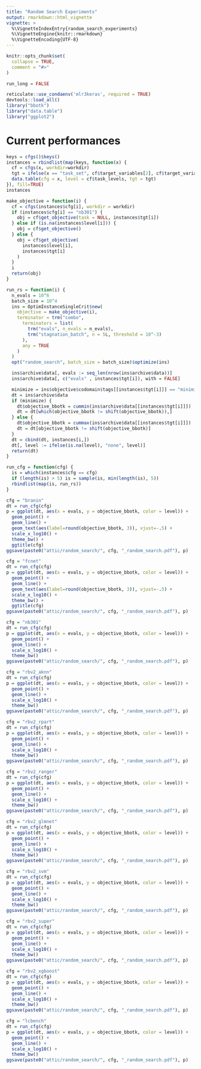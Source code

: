 ```yaml
---
title: "Random Search Experiments"
output: rmarkdown::html_vignette
vignette: >
  %\VignetteIndexEntry{random_search_experiments}
  %\VignetteEngine{knitr::rmarkdown}
  %\VignetteEncoding{UTF-8}
---
```


```r
knitr::opts_chunk$set(
  collapse = TRUE,
  comment = "#>"
)
```

```r
run_long = FALSE
```

```r
reticulate::use_condaenv('mlr3keras', required = TRUE)
devtools::load_all()
library("bbotk")
library("data.table")
library("ggplot2")
```

# Current performances

```r
keys = cfgs()$keys()
instances = rbindlist(map(keys, function(x) {
  cf = cfgs(x, workdir=workdir)
  tgt = ifelse(x == "task_set", cf$target_variables[2], cf$target_variables[1])
  data.table(cfg = x, level = cf$task_levels, tgt = tgt)
}), fill=TRUE)
instances
```

```r
make_objective = function(i) {
  cf = cfgs(instances$cfg[i], workdir = workdir)
  if (instances$cfg[i] == "nb301") {
    obj = cf$get_objective(task = NULL, instances$tgt[i])
  } else if (is.na(instances$level[i])) {
    obj = cf$get_objective()
  } else {
    obj = cf$get_objective(
      instances$level[i],
      instances$tgt[i]
    )
  }
  i
  return(obj)
}
```

```r
run_rs = function(i) {
  n_evals = 10^6
  batch_size = 10^4
  ins = OptimInstanceSingleCrit$new(
    objective = make_objective(i),
    terminator = trm("combo",
      terminators = list(
        trm("evals", n_evals = n_evals),
        trm("stagnation_batch", n = 5L, threshold = 10^-3)
      ),
      any = TRUE
    )
  )
  opt("random_search", batch_size = batch_size)$optimize(ins)

  ins$archive$data[, evals := seq_len(nrow(ins$archive$data))]
  ins$archive$data[, c("evals" , instances$tgt[i]), with = FALSE]

  minimize = ins$objective$codomain$tags[[instances$tgt[i]]] == "minimize"
  dt = ins$archive$data
  if (minimize) {
    dt$objective_bbotk = cummin(ins$archive$data[[instances$tgt[i]]])
    dt = dt[which(objective_bbotk != shift(objective_bbotk)),]
  } else {
    dt$objective_bbotk = cummax(ins$archive$data[[instances$tgt[i]]])
    dt = dt[objective_bbotk != shift(objective_bbotk)]
  }
  dt = cbind(dt, instances[i,])
  dt[, level := ifelse(is.na(level), "none", level)]
  return(dt)
}

run_cfg = function(cfg) {
  is = which(instances$cfg == cfg)
  if (length(is) > 5) is = sample(is, min(length(is), 5))
  rbindlist(map(is, run_rs))
}
```



```r
cfg = "branin"
dt = run_cfg(cfg)
p = ggplot(dt, aes(x = evals, y = objective_bbotk, color = level)) +
  geom_point() +
  geom_line() +
  geom_text(aes(label=round(objective_bbotk, 3)), vjust=-.5) +
  scale_x_log10() +
  theme_bw() +
  ggtitle(cfg)
ggsave(paste0("attic/random_search/", cfg, "_random_search.pdf"), p)
```



```r
cfg = "fcnet"
dt = run_cfg(cfg)
p = ggplot(dt, aes(x = evals, y = objective_bbotk, color = level)) +
  geom_point() +
  geom_line() +
  geom_text(aes(label=round(objective_bbotk, 3)), vjust=-.5) +
  scale_x_log10() +
  theme_bw() +
  ggtitle(cfg)
ggsave(paste0("attic/random_search/", cfg, "_random_search.pdf"), p)
```


```r
cfg = "nb301"
dt = run_cfg(cfg)
p = ggplot(dt, aes(x = evals, y = objective_bbotk, color = level)) +
  geom_point() +
  geom_line() +
  scale_x_log10() +
  theme_bw()
ggsave(paste0("attic/random_search/", cfg, "_random_search.pdf"), p)
```


```r
cfg = "rbv2_aknn"
dt = run_cfg(cfg)
p = ggplot(dt, aes(x = evals, y = objective_bbotk, color = level)) +
  geom_point() +
  geom_line() +
  scale_x_log10() +
  theme_bw()
ggsave(paste0("attic/random_search/", cfg, "_random_search.pdf"), p)
```


```r
cfg = "rbv2_rpart"
dt = run_cfg(cfg)
p = ggplot(dt, aes(x = evals, y = objective_bbotk, color = level)) +
  geom_point() +
  geom_line() +
  scale_x_log10() +
  theme_bw()
ggsave(paste0("attic/random_search/", cfg, "_random_search.pdf"), p)
```


```r
cfg = "rbv2_ranger"
dt = run_cfg(cfg)
p = ggplot(dt, aes(x = evals, y = objective_bbotk, color = level)) +
  geom_point() +
  geom_line() +
  scale_x_log10() +
  theme_bw()
ggsave(paste0("attic/random_search/", cfg, "_random_search.pdf"), p)
```


```r
cfg = "rbv2_glmnet"
dt = run_cfg(cfg)
p = ggplot(dt, aes(x = evals, y = objective_bbotk, color = level)) +
  geom_point() +
  geom_line() +
  scale_x_log10() +
  theme_bw()
ggsave(paste0("attic/random_search/", cfg, "_random_search.pdf"), p)
```

```r
cfg = "rbv2_svm"
dt = run_cfg(cfg)
p = ggplot(dt, aes(x = evals, y = objective_bbotk, color = level)) +
  geom_point() +
  geom_line() +
  scale_x_log10() +
  theme_bw()
ggsave(paste0("attic/random_search/", cfg, "_random_search.pdf"), p)
```

```r
cfg = "rbv2_super"
dt = run_cfg(cfg)
p = ggplot(dt, aes(x = evals, y = objective_bbotk, color = level)) +
  geom_point() +
  geom_line() +
  scale_x_log10() +
  theme_bw()
ggsave(paste0("attic/random_search/", cfg, "_random_search.pdf"), p)
```

```r
cfg = "rbv2_xgboost"
dt = run_cfg(cfg)
p = ggplot(dt, aes(x = evals, y = objective_bbotk, color = level)) +
  geom_point() +
  geom_line() +
  scale_x_log10() +
  theme_bw()
ggsave(paste0("attic/random_search/", cfg, "_random_search.pdf"), p)
```

```r
cfg = "lcbench"
dt = run_cfg(cfg)
p = ggplot(dt, aes(x = evals, y = objective_bbotk, color = level)) +
  geom_point() +
  geom_line() +
  scale_x_log10() +
  theme_bw()
ggsave(paste0("attic/random_search/", cfg, "_random_search.pdf"), p)
```